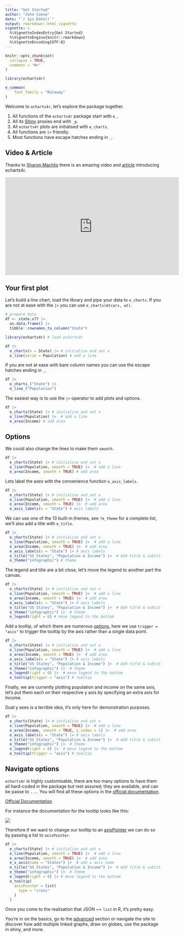 ```yaml
---
title: "Get Started"
author: "John Coene"
date: "`r Sys.Date()`"
output: rmarkdown::html_vignette
vignette: >
  %\VignetteIndexEntry{Get Started}
  %\VignetteEngine{knitr::rmarkdown}
  %\VignetteEncoding{UTF-8}
---
```


```r
knitr::opts_chunk$set(
  collapse = TRUE,
  comment = "#>"
)

library(echarts4r)

e_common(
    font_family = "Raleway"
)
```

Welcome to `echarts4r`, let's explore the package together.

1. All functions of the `echarts4r` package start with `e_`.
2. All its [Shiny](https://shiny.rstudio.com/) proxies end with `_p`. 
3. All `echarts4r` plots are initialised with `e_charts`.
4. All functions are `|>` friendly.
5. Most functions have escape hatches ending in `_`.

## Video & Article

Thanks to [Sharon Machlis](https://twitter.com/sharon000) there is an amazing video and [article](https://www.infoworld.com/article/3607068/plot-in-r-with-echarts4r.html) introducing echarts4r.

<iframe width="560" height="315" src="https://www.youtube.com/embed/OBJxIWEFHdo" frameborder="0" allow="accelerometer; autoplay; clipboard-write; encrypted-media; gyroscope; picture-in-picture" allowfullscreen></iframe>

## Your first plot

Let's build a line chart, load the library and pipe your data to `e_charts`. If you are not at ease with the `|>` you can use `e_charts(mtcars, wt)`.

```r
# prepare data
df <- state.x77 |> 
  as.data.frame() |> 
  tibble::rownames_to_column("State")
```

```r
library(echarts4r) # load echarts4r

df |> 
  e_charts(x = State) |> # initialise and set x
  e_line(serie = Population) # add a line
```

If you are not at ease with bare column names you can use the escape hatches ending in `_`.

```r
df |> 
  e_charts_("State") |> 
  e_line_("Population")
```

The easiest way is to use the `|>` operator to add plots and options.

```r
df |> 
  e_charts(State) |> # initialise and set x
  e_line(Population) |>  # add a line
  e_area(Income) # add area
```

## Options

We could also change the lines to make them `smooth`.

```r
df |> 
  e_charts(State) |> # initialise and set x
  e_line(Population, smooth = TRUE) |>  # add a line
  e_area(Income, smooth = TRUE) # add area
```

Lets label the axes with the convenience function `e_axis_labels`.

```r
df |> 
  e_charts(State) |> # initialise and set x
  e_line(Population, smooth = TRUE) |>  # add a line
  e_area(Income, smooth = TRUE) |>  # add area
  e_axis_labels(x = "State") # axis labels
```

We can use one of the 13 built-in themes, see `?e_theme` for a complete list, we'll also add a title with `e_title`.

```r
df |> 
  e_charts(State) |> # initialise and set x
  e_line(Population, smooth = TRUE) |>  # add a line
  e_area(Income, smooth = TRUE) |>  # add area
  e_axis_labels(x = "State") |> # axis labels
  e_title("US States", "Population & Income") |>  # Add title & subtitle
  e_theme("infographic") # theme
```

The legend and title are a bit close, let's move the legend to another part the canvas.

```r
df |> 
  e_charts(State) |> # initialise and set x
  e_line(Population, smooth = TRUE) |>  # add a line
  e_area(Income, smooth = TRUE) |>  # add area
  e_axis_labels(x = "State") |> # axis labels
  e_title("US States", "Population & Income") |>  # Add title & subtitle
  e_theme("infographic") |>  # theme
  e_legend(right = 0) # move legend to the bottom
```

Add a tooltip, of which there are numerous [options](https://echarts.apache.org/en/option.html#tooltip), here we use `trigger = "axis"` to trigger the tooltip by the axis rather than a single data point.

```r
df |> 
  e_charts(State) |> # initialise and set x
  e_line(Population, smooth = TRUE) |>  # add a line
  e_area(Income, smooth = TRUE) |>  # add area
  e_axis_labels(x = "State") |> # axis labels
  e_title("US States", "Population & Income") |>  # Add title & subtitle
  e_theme("infographic") |>  # theme
  e_legend(right = 0) |>  # move legend to the bottom
  e_tooltip(trigger = "axis") # tooltip
```

Finally, we are currently plotting population and income on the same axis, let's put them each on their respective y axis by specifying an extra axis for Income.

<span class="label label-warning"><i class="fa fa-warning"></i></span> Dual y axes is a terrible idea, it's only here for demonstration purposes.

```r
df |> 
  e_charts(State) |> # initialise and set x
  e_line(Population, smooth = TRUE) |>  # add a line
  e_area(Income, smooth = TRUE, y_index = 1) |>  # add area
  e_axis_labels(x = "State") |> # axis labels
  e_title("US States", "Population & Income") |>  # Add title & subtitle
  e_theme("infographic") |>  # theme
  e_legend(right = 0) |>  # move legend to the bottom
  e_tooltip(trigger = "axis") # tooltip
```

## Navigate options

`echarts4r` is highly customisable, there are too many options to have them all hard-coded in the package but rest assured; they are available, and can be passe to `...`. You will find all these options in the [official documentation](https://echarts.apache.org/en/option.html).

<a href="https://echarts.apache.org/en/option.html" class="btn btn-default" target="_blank">
  <i class="fa fa-book"></i>
  Official Documentation
</a>

For instance the documentation for the tooltip looks like this:

<a href="https://echarts.apache.org/en/option.html#tooltip" target="_blank">
  <img src="https://echarts4r.john-coene.com/articles/docs.png" class="img-responsive responsive-img" />
</a>

Therefore if we want to change our tooltip to an [axisPointer](https://echarts.apache.org/en/option.html#tooltip.axisPointer) we can do so by passing a list to `axisPointer`.

```r
df |> 
  e_charts(State) |> # initialise and set x
  e_line(Population, smooth = TRUE) |>  # add a line
  e_area(Income, smooth = TRUE) |>  # add area
  e_x_axis(name = "States") |>  # add x axis name
  e_title("US States", "Population & Income") |>  # Add title & subtitle
  e_theme("infographic") |>  # theme
  e_legend(right = 0) |> # move legend to the bottom
  e_tooltip(
    axisPointer = list(
      type = "cross"
    )
  ) 
```

Once you come to the realisation that JSON ~= `list` in R, it's pretty easy.

You're in on the basics, go to the [advanced](https://echarts4r.john-coene.com/articles/advanced.html) section or navigate the site to discover how add multiple linked graphs, draw on globes, use the package in shiny, and more.
